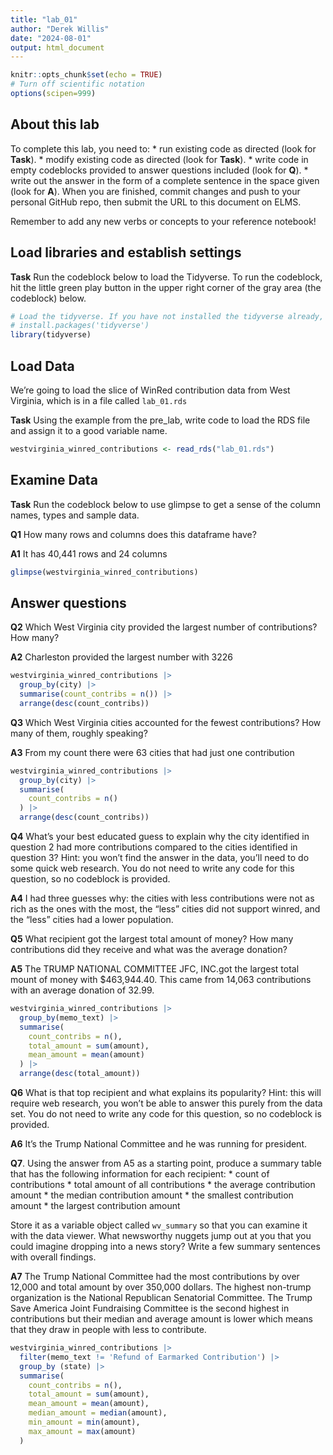 ```yaml
---
title: "lab_01"
author: "Derek Willis"
date: "2024-08-01"
output: html_document
---
```


```r
knitr::opts_chunk$set(echo = TRUE)
# Turn off scientific notation
options(scipen=999)
```

## About this lab

To complete this lab, you need to: \* run existing code as directed (look for **Task**). \* modify existing code as directed (look for **Task**). \* write code in empty codeblocks provided to answer questions included (look for **Q**). \* write out the answer in the form of a complete sentence in the space given (look for **A**). When you are finished, commit changes and push to your personal GitHub repo, then submit the URL to this document on ELMS.

Remember to add any new verbs or concepts to your reference notebook!

## Load libraries and establish settings

**Task** Run the codeblock below to load the Tidyverse. To run the codeblock, hit the little green play button in the upper right corner of the gray area (the codeblock) below.

```r
# Load the tidyverse. If you have not installed the tidyverse already, remove the # from the next line and run it first.  
# install.packages('tidyverse')
library(tidyverse)
```

## Load Data

We're going to load the slice of WinRed contribution data from West Virginia, which is in a file called `lab_01.rds`

**Task** Using the example from the pre_lab, write code to load the RDS file and assign it to a good variable name.

```r
westvirginia_winred_contributions <- read_rds("lab_01.rds")
```

## Examine Data

**Task** Run the codeblock below to use glimpse to get a sense of the column names, types and sample data.

**Q1** How many rows and columns does this dataframe have?

**A1** It has 40,441 rows and 24 columns

```r
glimpse(westvirginia_winred_contributions)
```

## Answer questions

**Q2** Which West Virginia city provided the largest number of contributions? How many?

**A2** Charleston provided the largest number with 3226

```r
westvirginia_winred_contributions |>
  group_by(city) |>
  summarise(count_contribs = n()) |>
  arrange(desc(count_contribs))
```

**Q3** Which West Virginia cities accounted for the fewest contributions? How many of them, roughly speaking?

**A3** From my count there were 63 cities that had just one contribution

```r
westvirginia_winred_contributions |>
  group_by(city) |>
  summarise(
    count_contribs = n()
  ) |>
  arrange(desc(count_contribs))
```

**Q4** What's your best educated guess to explain why the city identified in question 2 had more contributions compared to the cities identified in question 3? Hint: you won't find the answer in the data, you'll need to do some quick web research. You do not need to write any code for this question, so no codeblock is provided.

**A4** I had three guesses why: the cities with less contributions were not as rich as the ones with the most, the "less" cities did not support winred, and the "less" cities had a lower population.

**Q5** What recipient got the largest total amount of money? How many contributions did they receive and what was the average donation?

**A5** The TRUMP NATIONAL COMMITTEE JFC, INC.got the largest total mount of money with $463,944.40. This came from 14,063 contributions with an average donation of 32.99.

```r
westvirginia_winred_contributions |>
  group_by(memo_text) |>
  summarise(
    count_contribs = n(),
    total_amount = sum(amount),
    mean_amount = mean(amount)
  ) |>
  arrange(desc(total_amount))
```

**Q6** What is that top recipient and what explains its popularity? Hint: this will require web research, you won't be able to answer this purely from the data set. You do not need to write any code for this question, so no codeblock is provided.

**A6** It's the Trump National Committee and he was running for president.

**Q7**. Using the answer from A5 as a starting point, produce a summary table that has the following information for each recipient: \* count of contributions \* total amount of all contributions \* the average contribution amount \* the median contribution amount \* the smallest contribution amount \* the largest contribution amount

Store it as a variable object called `wv_summary` so that you can examine it with the data viewer. What newsworthy nuggets jump out at you that you could imagine dropping into a news story? Write a few summary sentences with overall findings.

**A7** The Trump National Committee had the most contributions by over 12,000 and total amount by over 350,000 dollars. The highest non-trump organization is the National Republican Senatorial Committee. The Trump Save America Joint Fundraising Committee is the second highest in contributions but their median and average amount is lower which means that they draw in people with less to contribute.

```r
westvirginia_winred_contributions |>
  filter(memo_text != 'Refund of Earmarked Contribution') |>
  group_by (state) |>
  summarise(
    count_contribs = n(),
    total_amount = sum(amount),
    mean_amount = mean(amount),
    median_amount = median(amount),
    min_amount = min(amount),
    max_amount = max(amount)
  )
```

